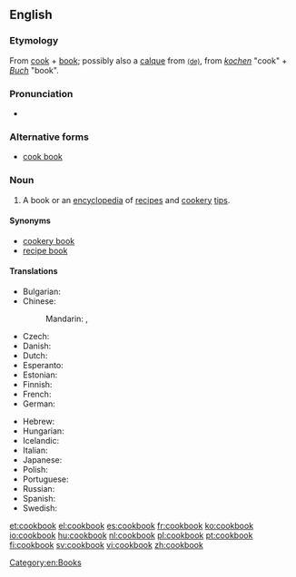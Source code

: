 ==English==
{{wikipedia}}

===Etymology===
From [[cook]] + [[book]]; possibly also a [[calque]] from {{etyl|de}} {{term|Kochbuch}} [[:de:Kochbuch|<small>(de)</small>]], from ''[[kochen]]'' "cook" + ''[[Buch]]'' "book".

===Pronunciation===
* {{audio|en-us-cookbook.ogg|Audio (US)}}

===Alternative forms===
* [[cook book]]

===Noun===
{{en-noun}}

# A book or an [[encyclopedia]] of [[recipe]]s and [[cookery]] [[tip]]s.

====Synonyms====
* [[cookery book]]
* [[recipe book]]

====Translations====
{{trans-top|book of cooking recipes}}
* Bulgarian: {{t-|bg|готварска книга|f|tr=gotvarska kníga|sc=Cyrl}}
* Chinese:
*: Mandarin: {{t|cmn|菜譜|sc=Hani}}, {{t|cmn|菜谱|tr=càipǔ|sc=Hani}}
* Czech: {{t+|cs|kuchařka|f}}
* Danish: {{t-|da|kogebog}}
* Dutch: {{t+|nl|kookboek|n}}
* Esperanto: {{t-|eo|kuirlibro}}
* Estonian: {{t-|et|kokaraamat}}
* Finnish: {{t+|fi|keittokirja}}
* French: {{t-|fr|livre de cuisine|m}}
* German: {{t+|de|Kochbuch|n}}
{{trans-mid}}
* Hebrew: {{t-|he|ספר בשול|m|tr=sefer bishul|alt=סֵפֶר בִּשׁוּל|sc=Hebr}}
* Hungarian: {{t+|hu|szakácskönyv}}
* Icelandic: {{t+|is|matreiðslubók|f}}
* Italian: {{t-|it|ricettario|m}}
* Japanese: {{t-|ja|料理の本|tr=りょうりのほん, ryōri-no hon|sc=Jpan}}
* Polish: {{t+|pl|książka kucharska|f}}
* Portuguese: {{t-|pt|livro de receitas|m}}
* Russian: {{t-|ru|поваренная книга|f|sc=Cyrl|tr=povárennaja kníga}}
* Spanish: {{t-|es|libro de recetas|m}}
* Swedish: {{t+|sv|kokbok|c}}
{{trans-bottom}}

[[Category:en:Books]]

[[et:cookbook]]
[[el:cookbook]]
[[es:cookbook]]
[[fr:cookbook]]
[[ko:cookbook]]
[[io:cookbook]]
[[hu:cookbook]]
[[nl:cookbook]]
[[pl:cookbook]]
[[pt:cookbook]]
[[fi:cookbook]]
[[sv:cookbook]]
[[vi:cookbook]]
[[zh:cookbook]]